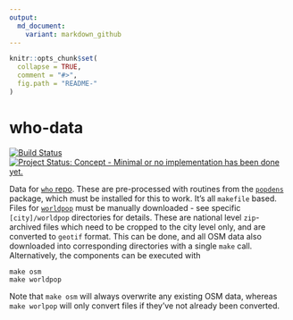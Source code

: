 ```yaml
---
output:
  md_document:
    variant: markdown_github
---
```


<!-- README.md is generated from README.Rmd. Please edit that file -->

```r
knitr::opts_chunk$set(
  collapse = TRUE,
  comment = "#>",
  fig.path = "README-"
)
```

# who-data


[![Build Status](https://travis-ci.org/ATFutures/who.svg)](https://travis-ci.org/ATFutures/who) 
[![Project Status: Concept - Minimal or no implementation has been done yet.](http://www.repostatus.org/badges/0.1.0/concept.svg)](http://www.repostatus.org/#concept)

Data for [`who` repo](https://github.com/ATFutures/who). These are pre-processed
with routines from the [`popdens`](https://github.com/ATFutures/popdens)
package, which must be installed for this to work. It's all `makefile` based.
Files for [`worldpop`](http://www.worldpop.org.uk) must be manually downloaded -
see specific `[city]/worldpop` directories for details.  These are national
level `zip`-archived files which need to be cropped to the city level only, and
are converted to `geotif` format. This can be done, and all OSM data also
downloaded into corresponding directories with a single `make` call.
Alternatively, the components can be executed with
```
make osm
make worldpop
```
Note that `make osm` will always overwrite any existing OSM data, whereas 
`make worlpop` will only convert files if they've not already been converted.
